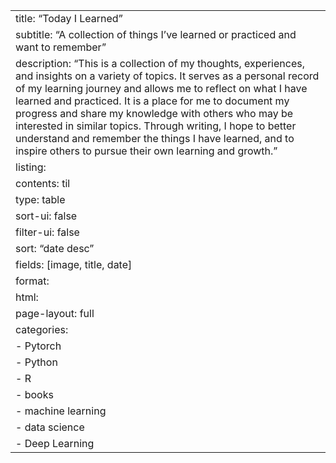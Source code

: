 ---
title: "Today I Learned"
subtitle: "A collection of things I've learned or practiced and want to remember"
description: "This is a collection of my thoughts, experiences, and insights on a variety of topics. It serves as a personal record of my learning journey and allows me to reflect on what I have learned and practiced. It is a place for me to document my progress and share my knowledge with others who may be interested in similar topics. Through writing, I hope to better understand and remember the things I have learned, and to inspire others to pursue their own learning and growth."
listing:
  contents: til
  type: table
  sort-ui: false
  filter-ui: false
  sort: "date desc"
  fields: [image, title, date]
format: 
  html:
    page-layout: full
categories:   
  - Pytorch 
  - Python
  - R
  - books
  - machine learning
  - data science
  - Deep Learning
---